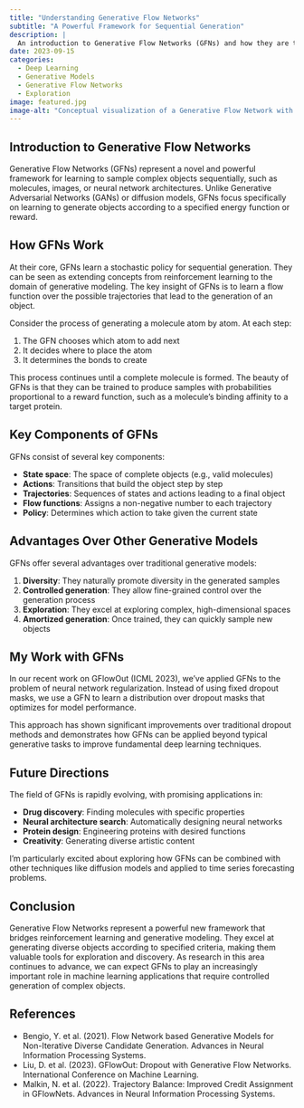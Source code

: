 ```yaml
---
title: "Understanding Generative Flow Networks"
subtitle: "A Powerful Framework for Sequential Generation"
description: |
  An introduction to Generative Flow Networks (GFNs) and how they are transforming approaches to sequential object generation and exploration.
date: 2023-09-15
categories:
  - Deep Learning
  - Generative Models
  - Generative Flow Networks
  - Exploration
image: featured.jpg
image-alt: "Conceptual visualization of a Generative Flow Network with sequential object generation"
---
```


## Introduction to Generative Flow Networks

Generative Flow Networks (GFNs) represent a novel and powerful framework for learning to sample complex objects sequentially, such as molecules, images, or neural network architectures. Unlike Generative Adversarial Networks (GANs) or diffusion models, GFNs focus specifically on learning to generate objects according to a specified energy function or reward.

## How GFNs Work

At their core, GFNs learn a stochastic policy for sequential generation. They can be seen as extending concepts from reinforcement learning to the domain of generative modeling. The key insight of GFNs is to learn a flow function over the possible trajectories that lead to the generation of an object.

Consider the process of generating a molecule atom by atom. At each step:

1. The GFN chooses which atom to add next
2. It decides where to place the atom
3. It determines the bonds to create

This process continues until a complete molecule is formed. The beauty of GFNs is that they can be trained to produce samples with probabilities proportional to a reward function, such as a molecule's binding affinity to a target protein.

## Key Components of GFNs

GFNs consist of several key components:

- **State space**: The space of complete objects (e.g., valid molecules)
- **Actions**: Transitions that build the object step by step
- **Trajectories**: Sequences of states and actions leading to a final object
- **Flow functions**: Assigns a non-negative number to each trajectory
- **Policy**: Determines which action to take given the current state

## Advantages Over Other Generative Models

GFNs offer several advantages over traditional generative models:

1. **Diversity**: They naturally promote diversity in the generated samples
2. **Controlled generation**: They allow fine-grained control over the generation process
3. **Exploration**: They excel at exploring complex, high-dimensional spaces
4. **Amortized generation**: Once trained, they can quickly sample new objects

## My Work with GFNs

In our recent work on GFlowOut (ICML 2023), we've applied GFNs to the problem of neural network regularization. Instead of using fixed dropout masks, we use a GFN to learn a distribution over dropout masks that optimizes for model performance.

This approach has shown significant improvements over traditional dropout methods and demonstrates how GFNs can be applied beyond typical generative tasks to improve fundamental deep learning techniques.

## Future Directions

The field of GFNs is rapidly evolving, with promising applications in:

- **Drug discovery**: Finding molecules with specific properties
- **Neural architecture search**: Automatically designing neural networks
- **Protein design**: Engineering proteins with desired functions
- **Creativity**: Generating diverse artistic content

I'm particularly excited about exploring how GFNs can be combined with other techniques like diffusion models and applied to time series forecasting problems.

## Conclusion

Generative Flow Networks represent a powerful new framework that bridges reinforcement learning and generative modeling. They excel at generating diverse objects according to specified criteria, making them valuable tools for exploration and discovery. As research in this area continues to advance, we can expect GFNs to play an increasingly important role in machine learning applications that require controlled generation of complex objects.

## References

- Bengio, Y. et al. (2021). Flow Network based Generative Models for Non-Iterative Diverse Candidate Generation. Advances in Neural Information Processing Systems.
- Liu, D. et al. (2023). GFlowOut: Dropout with Generative Flow Networks. International Conference on Machine Learning.
- Malkin, N. et al. (2022). Trajectory Balance: Improved Credit Assignment in GFlowNets. Advances in Neural Information Processing Systems. 